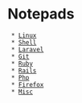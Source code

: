 = Notepads =
  * [[Linux]]
  * [[Shell]]
  * [[Laravel]]
  * [[Git]]
  * [[Ruby]]
  * [[Rails]]
  * [[Php]]
  * [[Firefox]]
  * [[Misc]]
